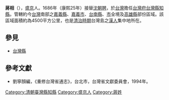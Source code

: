 '''蔣相'''（{{bd|？||？|catIdx=}}），[[盛京|盛京]]人。1686年（康熙25年）接替[[沈朝聘|沈朝聘]]，於[[台灣|台灣]]擔任[[台灣府|台灣府]][[台灣縣|台灣縣]][[知縣|知縣]]。管轄約今[[台灣|台灣]]南部之[[嘉義縣|嘉義縣]]、[[嘉義市|嘉義市]]、[[台南縣|台南縣]]、[[台南市|市]]全境及[[高雄縣|高雄縣]]部份區域。該區域面積約為4500平方公里，也是[[台灣清治時期|清治時期]]台灣島之[[漢人|漢人]]集中地所在。
{{start box}}
{{s-before|[[沈朝聘|沈朝聘]]}}
{{s-title|[[台灣府|台灣府]][[台灣縣|台灣縣]][[知縣|知縣]] |1686年上任}}
{{s-after|[[王兆陞|王兆陞]]}}
{{end box}}
==參見==
*[[台灣縣|台灣縣]]
==參考文獻==
*劉寧顏編，《重修台灣省通志》，台北市，台灣省文獻委員會，1994年。

[[Category:清朝臺灣縣知縣|Category:清朝臺灣縣知縣]]
[[Category:盛京人|Category:盛京人]]
[[Category:蔣姓|Category:蔣姓]]